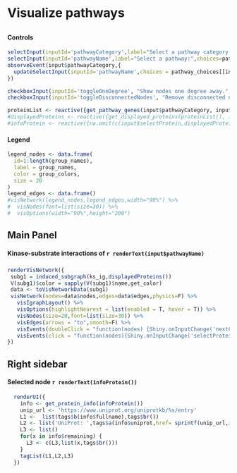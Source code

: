
# Visualize pathways
##  {.sidebar data-width="300"}
#### Controls
```r
selectInput(inputId='pathwayCategory',label="Select a pathway category:", choices=pathway_categories,selected=default_pathway_category)
selectInput(inputId='pathwayName',label="Select a pathway:",choices=pathway_choices[[default_pathway_category]] %>% pull(Term))
observeEvent(input$pathwayCategory,{
  updateSelectInput(inputId='pathwayName',choices = pathway_choices[[input$pathwayCategory]] %>% pull(Term))
})

checkboxInput(inputId='toggleOneDegree', "Show nodes one degree away.", value = FALSE)
checkboxInput(inputId='toggleDisconnectedNodes', "Remove disconnected nodes.", value = FALSE)

proteinList <- reactive({get_pathway_genes(input$pathwayCategory, input$pathwayName)})
#displayedProteins <- reactive({get_displayed_proteins(proteinList(), input$toggleOneDegree, input$toggleDisconnectedNodes)})
#infoProtein <- reactive({na.omit(c(input$selectProtein,displayedProteins()[[1]])[[1]])})
```
<!--Use mouse controls to pan and zoom. \
Click on a node to display information. \
Double-click on a node, then click on "Navigate the network" to view its interactions.
-->
#### Legend {data-height="210"}

```r
legend_nodes <- data.frame(
  id=1:length(group_names),
  label = group_names,
  color = group_colors,
  size = 20
)
legend_edges <- data.frame()
#visNetwork(legend_nodes,legend_edges,width="90%") %>%
#  visNodes(font=list(size=30)) %>%
#  visOptions(width="90%",height="200")
```

## Main Panel 
#### Kinase-substrate interactions of `r renderText(input$pathwayName)`
### {data-height="800"}

```r

renderVisNetwork({
 subg1 = induced_subgraph(ks_ig,displayedProteins())
 V(subg1)$color = sapply(V(subg1)$name,get_color)
 data <- toVisNetworkData(subg1)
 visNetwork(nodes=data$nodes,edges=data$edges,physics=F) %>%
   visIgraphLayout() %>%
   visOptions(highlightNearest = list(enabled = T, hover = T)) %>%
   visNodes(size=20,font=list(size=30)) %>%
   visEdges(arrows = "to",smooth=F) %>%
   visEvents(doubleClick = "function(nodes) {Shiny.onInputChange('nextCenterProtein', nodes.nodes);}") %>%
   visEvents(click = "function(nodes){Shiny.onInputChange('selectProtein', nodes.nodes);}") 
})
```

## Right sidebar { data-width="200"}

#### Selected node `r renderText(infoProtein())`

```r
  renderUI({
    info <- get_protein_info(infoProtein())
    unip_url <- 'https://www.uniprot.org/uniprotkb/%s/entry'
    L1 <-  list(tags$b(info$fullname),tags$br())
    L2 <- list('UniProt: ',tags$a(info$uniprot,href= sprintf(unip_url,info$uniprot)), tags$br())
    L3 <- list()
    for(x in info$remaining) {
      L3 <- c(L3,list(x,tags$br()))
    }
    tagList(L1,L2,L3)
  })
```
